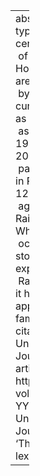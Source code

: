 ---
abstract: "Canadian Raising is typically described as the centralization of the nucleus\
  \ of /ay/ before voiceless segments. However some recent studies in areas affected\
  \ by Raising have shown that the current conditioning factors are not as regular\
  \ as reported previously (Vance, 1987; Dailey-O\u2019Cain, 1997; Hall, 2005). This\
  \ paper explores the status of Raising in Philadelphia. Examining data from 12 boys,\
  \ ages 14 to 19, it appears that Raising has lexicalized here as well. While Raising\
  \ occurs before a number of voiced stops and nasals, the words which experience\
  \ Raising most regularly suggest that it has spread due to its opaque applications."
author:
- name:
    family: Fruehwald
    given: Josef
citation:
  container-title: College Undergraduate Research Electronic Journal
  issue: ''
  issued: '2007'
  type: article-journal
  url: http://repository.upenn.edu/curej/73
  volume: ''
date: '2007'
date-format: YYYY
description: College Undergraduate Research Electronic Journal
doi: ''
params:
  notes: ''
title: 'The Spread of Raising: Opacity, lexicalization, and diffusion'

---